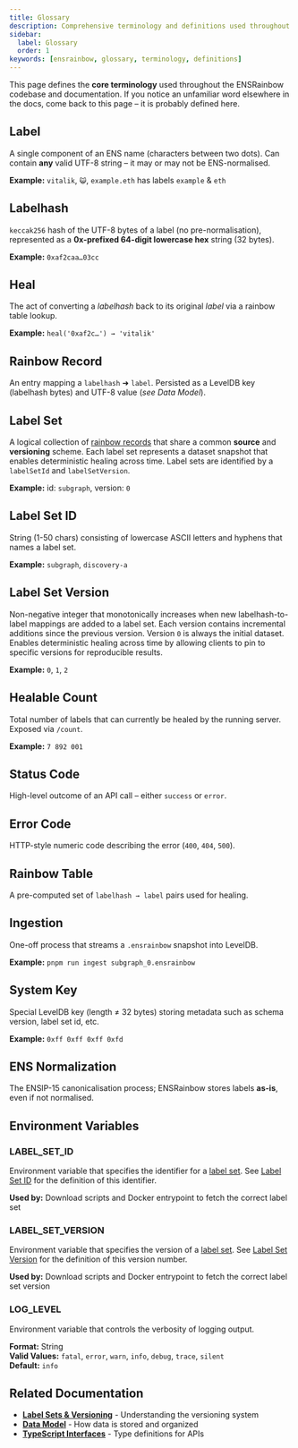 ```yaml
---
title: Glossary
description: Comprehensive terminology and definitions used throughout ENSRainbow.
sidebar:
  label: Glossary
  order: 1
keywords: [ensrainbow, glossary, terminology, definitions]
---
```


This page defines the **core terminology** used throughout the ENSRainbow codebase and documentation. If you notice an unfamiliar word elsewhere in the docs, come back to this page – it is probably defined here.

## Label

A single component of an ENS name (characters between two dots). Can contain **any** valid UTF-8 string – it may or may not be ENS-normalised.

**Example:** `vitalik`, `😺`, `example.eth` has labels `example` & `eth`

## Labelhash

`keccak256` hash of the UTF-8 bytes of a label (no pre-normalisation), represented as a **0x-prefixed 64-digit lowercase hex** string (32 bytes).

**Example:** `0xaf2caa…03cc`

## Heal

The act of converting a _labelhash_ back to its original _label_ via a rainbow table lookup.

**Example:** `heal('0xaf2c…') → 'vitalik'`

## Rainbow Record

An entry mapping a `labelhash` ➜ `label`. Persisted as a LevelDB key (labelhash bytes) and UTF-8 value (_see Data Model_).

## Label Set

A logical collection of [rainbow records](#rainbow-record) that share a common **source** and **versioning** scheme. Each label set represents a dataset snapshot that enables deterministic healing across time. Label sets are identified by a `labelSetId` and `labelSetVersion`.

**Example:** id: `subgraph`, version: `0`

## Label Set ID

String (1-50 chars) consisting of lowercase ASCII letters and hyphens that names a label set.

**Example:** `subgraph`, `discovery-a`

## Label Set Version

Non-negative integer that monotonically increases when new labelhash-to-label mappings are added to a label set. Each version contains incremental additions since the previous version. Version `0` is always the initial dataset. Enables deterministic healing across time by allowing clients to pin to specific versions for reproducible results.

**Example:** `0`, `1`, `2`

## Healable Count

Total number of labels that can currently be healed by the running server. Exposed via `/count`.

**Example:** `7 892 001`

## Status Code

High-level outcome of an API call – either `success` or `error`.

## Error Code

HTTP-style numeric code describing the error (`400`, `404`, `500`).

## Rainbow Table

A pre-computed set of `labelhash → label` pairs used for healing.

## Ingestion

One-off process that streams a `.ensrainbow` snapshot into LevelDB.

**Example:** `pnpm run ingest subgraph_0.ensrainbow`

## System Key

Special LevelDB key (length ≠ 32 bytes) storing metadata such as schema version, label set id, etc.

**Example:** `0xff 0xff 0xff 0xfd`

## ENS Normalization

The ENSIP-15 canonicalisation process; ENSRainbow stores labels **as-is**, even if not normalised.

## Environment Variables

### LABEL_SET_ID

Environment variable that specifies the identifier for a [label set](#label-set). See [Label Set ID](#label-set-id) for the definition of this identifier.

**Used by:** Download scripts and Docker entrypoint to fetch the correct label set

### LABEL_SET_VERSION

Environment variable that specifies the version of a [label set](#label-set). See [Label Set Version](#label-set-version) for the definition of this version number.

**Used by:** Download scripts and Docker entrypoint to fetch the correct label set version

### LOG_LEVEL

Environment variable that controls the verbosity of logging output.

**Format:** String  
**Valid Values:** `fatal`, `error`, `warn`, `info`, `debug`, `trace`, `silent`  
**Default:** `info`

## Related Documentation

- **[Label Sets & Versioning](/ensrainbow/concepts/label-sets-and-versioning)** - Understanding the versioning system
- **[Data Model](/ensrainbow/concepts/data-model)** - How data is stored and organized
- **[TypeScript Interfaces](/ensrainbow/concepts/typescript-interfaces)** - Type definitions for APIs 
